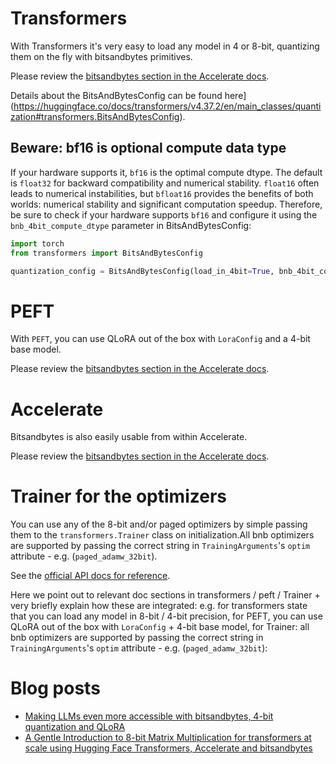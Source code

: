 # Transformers

With Transformers it's very easy to load any model in 4 or 8-bit, quantizing them on the fly with bitsandbytes primitives.

Please review the [bitsandbytes section in the Accelerate docs](https://huggingface.co/docs/transformers/v4.37.2/en/quantization#bitsandbytes).

Details about the BitsAndBytesConfig can be found here](https://huggingface.co/docs/transformers/v4.37.2/en/main_classes/quantization#transformers.BitsAndBytesConfig).

## Beware: bf16 is optional compute data type
If your hardware supports it, `bf16` is the optimal compute dtype. The default is `float32` for backward compatibility and numerical stability. `float16` often leads to numerical instabilities, but `bfloat16` provides the benefits of both worlds: numerical stability and significant computation speedup. Therefore, be sure to check if your hardware supports `bf16` and configure it using the `bnb_4bit_compute_dtype` parameter in BitsAndBytesConfig:

```py
import torch
from transformers import BitsAndBytesConfig

quantization_config = BitsAndBytesConfig(load_in_4bit=True, bnb_4bit_compute_dtype=torch.bfloat16)
```

# PEFT
With `PEFT`, you can use QLoRA out of the box with `LoraConfig` and a 4-bit base model.

Please review the [bitsandbytes section in the Accelerate docs](https://huggingface.co/docs/peft/developer_guides/quantization#quantize-a-model).

# Accelerate

Bitsandbytes is also easily usable from within Accelerate.

Please review the [bitsandbytes section in the Accelerate docs](https://huggingface.co/docs/accelerate/en/usage_guides/quantization).

# Trainer for the optimizers

You can use any of the 8-bit and/or paged optimizers by simple passing them to the `transformers.Trainer` class on initialization.All bnb optimizers are supported by passing the correct string in `TrainingArguments`'s `optim` attribute - e.g. (`paged_adamw_32bit`).

See the [official API docs for reference](https://huggingface.co/docs/transformers/main_classes/trainer#transformers.Trainer).

Here we point out to relevant doc sections in transformers / peft / Trainer + very briefly explain how these are integrated:
e.g. for transformers state that you can load any model in 8-bit / 4-bit precision, for PEFT, you can use QLoRA out of the box with `LoraConfig` + 4-bit base model, for Trainer: all bnb optimizers are supported by passing the correct string in `TrainingArguments`'s `optim` attribute - e.g. (`paged_adamw_32bit`):

# Blog posts

- [Making LLMs even more accessible with bitsandbytes, 4-bit quantization and QLoRA](https://huggingface.co/blog/4bit-transformers-bitsandbytes)
- [A Gentle Introduction to 8-bit Matrix Multiplication for transformers at scale using Hugging Face Transformers, Accelerate and bitsandbytes](https://huggingface.co/blog/hf-bitsandbytes-integration)
